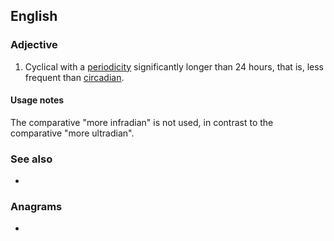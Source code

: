 ==English==

===Adjective===
{{en-adj|-}}

# Cyclical with a [[periodicity]] significantly longer than 24 hours, that is, less frequent than [[circadian]].

====Usage notes====
The comparative "more infradian" is not used, in contrast to the comparative "more ultradian".

===See also===
* {{l|en|ultradian}}

===Anagrams===
* {{anagrams|en|a=aadfiinnr|Afrindian}}